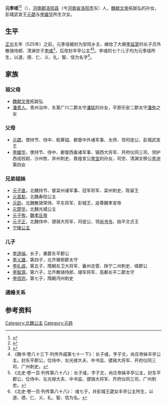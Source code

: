 {{東亞女性歷史人物
| 名稱=元季瑶
| 身份=[[北魏|北魏]]公主
| 畫像=
| 說明=
| 姓=元
| 名=
| 封爵=[[公主|公主]]
| 位號=
| 封號=安阳乡主、丰亭公主
| 婚年=
| 逝世年=
| 墳墓=
| 父親=[[元勰|元勰]]
| 母親=[[李媛华|李媛华]]
| 夫=[[李彧|李彧]]
| 夫之父=[[李延寔|李延寔]]
|}}
'''元季瑶'''<ref>{{Citation| last=罗| first=新| author-link=罗新| year=2005年| title=《跋北魏郑平城妻李晖仪墓志》| periodical=《中国历史文物》| volume=| issue=6期| pages=44-49| url=http://www.cnki.com.cn/Article/CJFDTotal-ZLBK200506007.htm| doi=| oclc=| accessdate=2016-10-10| archive-date=2015-04-02| archive-url=https://web.archive.org/web/20150402133415/http://www.cnki.com.cn/Article/CJFDTotal-ZLBK200506007.htm| dead-url=no}}</ref><ref>{{Cite book | author = 毛远明校注 | title = 《汉魏六朝碑刻校注 第5册》 | location =北京 | publisher = 线装书局  | date= 2008年12月  | pages =279—281 |ISBN =7-80106-947-1| accessdate = 2017-10-05 | url = | language= zh-hant| quote = }}</ref>（{{bd|？||？||}}），[[河南郡|河南郡]][[洛阳县|洛阳县]]（今[[河南省|河南省]][[洛阳市|洛阳市]]东）人，[[魏献文帝|魏献文帝]]拓跋弘的孙女，彭城武宣王[[元勰|元勰]]与[[李媛华|李媛华]]所生次女。

==生平==
[[正光|正光]]五年（525年）之前，元季瑶被封为安阳乡主，嫁给了大舅[[李延寔|李延寔]]的长子员外散骑侍郎、清渊世子[[李彧|李彧]]<ref name=autogenerated1>{{Cite book | author = 赵超 | title = 《汉魏南北朝墓志汇编》 | location =天津市 | publisher = 天津古籍出版社  | date =2008-07-01 | pages =148 |ISBN =9787806965030| accessdate = 2013-06-04 | url = | language= zh-hant| quote = }}</ref>，后改封丰亭公主<ref>《魏书·卷八十三下·列传外戚第七十一下》：长子彧，字子文，尚庄帝姊丰亭公主。封东平郡公，位侍中、左光禄大夫、中书监、骠骑大将军、开府仪同三司、广州刺史。</ref><ref>《北史·卷一百·列传第八十八》：长子彧，字子文，尚庄帝姊丰亭公主，封东平郡公，位侍中、左光禄大夫、中书监、骠骑大将军、开府仪同三司、广州刺史。</ref>。李彧的七个儿子均为元季瑶所生，以道、德、仁、义、礼、智、信为名字<ref>《北史·卷一百·列传第八十八》： 彧七子，并彭城王勰女丰亭公主所生，以道、德、仁、义、礼、智、信为名。</ref>。

==家族==
{{main|河南元氏世系图 (献文帝系)}}

===祖父母===
*[[魏献文帝|魏献文帝]]拓跋弘
*[[潘貴人_(北魏獻文帝)|潘贵人]]，青州治中、东莱广川二郡太守[[潘猛|潘猛]]的孙女，平原乐安二郡太守[[潘弥|潘弥]]之女

===父母===
*[[元勰|元勰]]，使持节、侍中、假黄钺、都督中外诸军事、太师、领司徒公、彭城武宣王
*[[李媛华|李媛华]]，使持节、侍中、都督西垂诸军事、镇西大将军、开府仪同三司、领护西戎校尉、沙州牧、并州刺史、敦煌宣公[[李宝_(北魏)|李宝]]的孙女，司空、清渊文穆公[[李冲_(北魏)|李冲]]第四女

===兄弟姐妹===
*[[元子直|元子直]]，北魏持节、督梁州诸军事、冠军将军、梁州刺史、陈留王
*[[元莒犁|元莒犁]]，北魏寿阳公主
*[[元劭|元劭]]，北魏散骑常侍、平东将军、彭城王，追尊魏孝宣帝
*[[元楚华|元楚华]]，北魏光城公主
*[[元子攸|元子攸]]，[[魏孝庄帝|魏孝庄帝]]
*[[元子正|元子正]]，北魏侍中、骠骑大将军、司徒公、领[[尚书令|尚书令]]、始平文贞王
*[[宁陵公主|宁陵公主]]

===儿子===
*[[李道端|李道端]]，长子，袭爵东平郡公
*[[李义雄|李义雄]]，第四子，北齐瑯邪郡太守	
*[[李礼成|李礼成]]，第五子，隋朝左卫大将军、襄州总管、陕宁二州刺史、绛郡公
*[[李智源|李智源]]，第六子，北齐散骑侍郎、翊军将军、高都长平二郡太守	
*[[李信则|李信则]]，第七子，隋朝沔州刺史

===通婚关系===
<center>
{{chart/start}}
{{chart | | | | | | | | | Ch |Ch=[[李冲_(北魏)|李冲]]}}
{{chart | | | |,|-|-|-|-|-|^|-|-|-|-|-|.| }}
{{chart | | | Ys |v| Fy | | Xi |v| Yh |Ys=[[李延寔|李延寔]]|Fy=[[范阳卢氏|范阳卢氏]]|Xi=[[元勰|元勰]]|Yh=[[李媛华|李媛华]]}}
{{chart | | | | | |!| | | | | | | |!}}
{{chart | | | | | Yu |-|-|v|-|-| Jy |Yu=[[李彧|李彧]]|Jy=元季瑶}}
{{chart | |,|-|-|-|v|-|-|-|+|-|-|-|v|-|-|-|.| }}
{{chart | Dd | | Yx | | Lc | | Zy | | Xz |Dd=[[李道端|李道端]]|Yx=[[李义雄|李义雄]]|Lc=[[李礼成|李礼成]]|Zy=[[李智源|李智源]]|Xz=[[李信则|李信则]]}}
{{chart/end}}
</center>

== 参考资料 ==
{{reflist}}

[[Category:北魏公主|Category:北魏公主]]
[[Category:元姓|Category:元姓]]